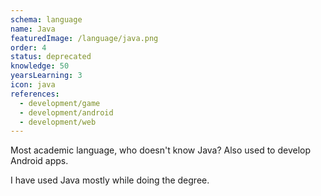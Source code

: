 ```yaml
---
schema: language
name: Java
featuredImage: /language/java.png
order: 4
status: deprecated
knowledge: 50
yearsLearning: 3
icon: java
references:
  - development/game
  - development/android
  - development/web
---
```


Most academic language, who doesn't know Java? Also used to develop Android apps.

I have used Java mostly while doing the degree.
